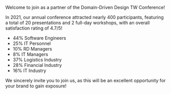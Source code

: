 Welcome to join as a partner of the Domain-Driven Design TW Conference!

In 2021, our annual conference attracted nearly 400 participants, featuring a total of 20 presentations and 2 full-day workshops, with an overall satisfaction rating of 4.7/5!

- 44% Software Engineers
- 25% IT Personnel
- 10% RD Managers
- 8% IT Managers
- 37% Logistics Industry
- 28% Financial Industry
- 16% IT Industry

We sincerely invite you to join us, as this will be an excellent opportunity for your brand to gain exposure!
